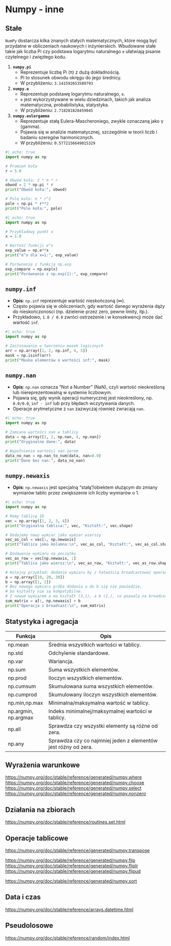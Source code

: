 # Numpy - inne

## Stałe

`NumPy` dostarcza kilka znanych stałych matematycznych, które mogą być przydatne w obliczeniach naukowych i inżynierskich. Wbudowane stałe takie jak liczba Pi czy podstawa logarytmu naturalnego `e` ułatwiają pisanie czytelnego i zwięzłego kodu.


1. **`numpy.pi`**  
   - Reprezentuje liczbę Pi (π) z dużą dokładnością.  
   - Pi to stosunek obwodu okręgu do jego średnicy.  
   - W przybliżeniu: `3.141592653589793`

2. **`numpy.e`**  
   - Reprezentuje podstawę logarytmu naturalnego, `e`.  
   - `e` jest wykorzystywane w wielu dziedzinach, takich jak analiza matematyczna, probabilistyka, statystyka.  
   - W przybliżeniu: `2.718281828459045`

3. **`numpy.eulergamma`**  
   - Reprezentuje stałą Eulera-Mascheroniego, zwykle oznaczaną jako γ (gamma).
   - Pojawia się w analizie matematycznej, szczególnie w teorii liczb i badaniu szeregów harmonicznych.
   - W przybliżeniu: `0.5772156649015329`

```python
#| echo: true
import numpy as np

# Promień koła
r = 5.0

# Obwód koła: 2 * π * r
obwod = 2 * np.pi * r
print("Obwód koła:", obwod)

# Pole koła: π * r^2
pole = np.pi * r**2
print("Pole koła:", pole)
```

```python
#| echo: true
import numpy as np

# Przykładowy punkt x
x = 1.0

# Wartość funkcji e^x
exp_value = np.e**x
print("e^x dla x=1:", exp_value)

# Porównanie z funkcją np.exp
exp_compare = np.exp(x)
print("Porównanie z np.exp(1):", exp_compare)
```

## `numpy.inf`  

- **Opis**: `np.inf` reprezentuje wartość nieskończoną (∞).  
- Często pojawia się w obliczeniach, gdy wartość danego wyrażenia dąży do nieskończoności (np. dzielenie przez zero, pewne limity, itp.).  
- Przykładowo, `1.0 / 0.0` zwróci ostrzeżenie i w konsekwencji może dać wartość `inf`.



```python
#| echo: true
import numpy as np

# Zastosowanie w tworzeniu masek logicznych
arr = np.array([1, 2, np.inf, 4, 5])
mask = np.isinf(arr)
print("Maska elementów o wartości inf:", mask)
```

## `numpy.nan`  

- **Opis**: `np.nan` oznacza "Not a Number" (NaN), czyli wartość nieokreśloną lub niereprezentowalną w systemie liczbowym.  
- Pojawia się, gdy wynik operacji numerycznej jest nieokreślony, np. `0.0/0.0`, `inf - inf` lub przy błędach wczytywania danych.  
- Operacje arytmetyczne z `nan` zazwyczaj również zwracają `nan`.


```python
#| echo: true
import numpy as np

# Zamiana wartości nan w tablicy
data = np.array([1, 2, np.nan, 4, np.nan])
print("Oryginalne dane:", data)

# Wypełnienie wartości nan zerem
data_no_nan = np.nan_to_num(data, nan=0.0)
print("Dane bez nan:", data_no_nan)
```

## `numpy.newaxis`  
- **Opis**: `np.newaxis` jest specjalną "stałą"/obiektem służącym do zmiany wymiarów tablic przez zwiększenie ich liczby wymiarów o 1.  



```python
#| echo: true
import numpy as np

# Mamy tablicę 1D
vec = np.array([1, 2, 3, 4])
print("Oryginalna tablica:", vec, "Kształt:", vec.shape)

# Dodajemy nowy wymiar jako wymiar wierszy
vec_as_col = vec[:, np.newaxis]
print("Tablica jako kolumna:\n", vec_as_col, "Kształt:", vec_as_col.shape)

# Dodawanie wymiaru na początku
vec_as_row = vec[np.newaxis, :]
print("Tablica jako wiersz:\n", vec_as_row, "Kształt:", vec_as_row.shape)

# Kolejny przykład: dodanie wymiaru by z łatwością broadcastować operacje
a = np.array([10, 20, 30])
b = np.array([1, 2])
# Bez nowego wymiaru próba dodania a do b się nie powiedzie, 
# bo kształty nie są kompatybilne.
# Z nowym wymiarem a ma kształt (3,1), a b (2,), co pozwala na broadcast
sum_matrix = a[:, np.newaxis] + b
print("Operacja z broadcast:\n", sum_matrix)
```

## Statystyka i agregacja

| Funkcja              | Opis                                                           |
|----------------------|----------------------------------------------------------------|
| np.mean              | Średnia wszystkich wartości w tablicy.                         |
| np.std               | Odchylenie standardowe.                                        |
| np.var               | Wariancja.                                                     |
| np.sum               | Suma wszystkich elementów.                                     |
| np.prod              | Iloczyn wszystkich elementów.                                  |
| np.cumsum            | Skumulowana suma wszystkich elementów.                         |
| np.cumprod           | Skumulowany iloczyn wszystkich elementów.                      |
| np.min,np.max        | Minimalna/maksymalna wartość w tablicy.                        |
| np.argmin, np.argmax | Indeks minimalnej/maksymalnej wartości w tablicy.              |
| np.all               | Sprawdza czy wszystki elementy są różne od zera.               |
| np.any               | Sprawdza czy co najmniej jeden z elementów jest różny od zera. |
  
## Wyrażenia warunkowe
  
<https://numpy.org/doc/stable/reference/generated/numpy.where>
<https://numpy.org/doc/stable/reference/generated/numpy.choose>
<https://numpy.org/doc/stable/reference/generated/numpy.select>
<https://numpy.org/doc/stable/reference/generated/numpy.nonzero>

## Działania na zbiorach

<https://numpy.org/doc/stable/reference/routines.set.html>

## Operacje tablicowe


<https://numpy.org/doc/stable/reference/generated/numpy.transpose>

<https://numpy.org/doc/stable/reference/generated/numpy.flip>
<https://numpy.org/doc/stable/reference/generated/numpy.fliplr>
<https://numpy.org/doc/stable/reference/generated/numpy.flipud>

<https://numpy.org/doc/stable/reference/generated/numpy.sort>



## Data i czas

<https://numpy.org/doc/stable/reference/arrays.datetime.html>


## Pseudolosowe

<https://numpy.org/doc/stable/reference/random/index.html>
  
  
